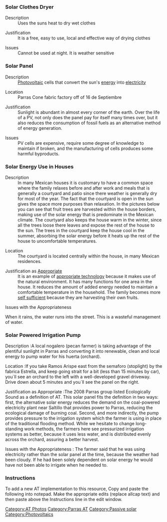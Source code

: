===Solar Clothes Dryer===
;Description
:Uses the suns heat to dry wet clothes

;Justification
:It is a free, easy to use, local and effective way of drying clothes 

;Issues
:Cannot be used at night. It is weather sensitive

{{Gallery
|width=392
|height=300
|lines=0
|Image:Underware.jpg|
}}

===Solar Panel===
;Description
:[[Photovoltaic]] cells that convert the sun's [[energy]] into [[electricity]]

;Location
:Parras Cone fabric factory off of 16 de Septiembre

;Justification
:Sunlight is abundant in almost every corner of the earth.  Over the life of a PV, not only does the panel pay for itself many times over, but it also reduces the consumption of fossil fuels as an alternative method of energy generation.

;Issues
:PV cells are expensive, require some degree of knowledge to maintain if broken, and the manufacturing of cells produces some harmful byproducts.

{{Gallery
|width=400
|height=228
|lines=0
|Image:Solar_panel.JPG|
}}

===Solar Energy Use in Houses===
;Description
:In many Mexican houses it is customary to have a common space where the family relaxes before and after work and meals that is generally a courtyard and patio since there weather is generally dry for most of the year. The fact that the courtyard is open in the sun gives the space more purposes than relaxation. In the pictures below you can see that fruit trees are harvested within the house borders, making use of the solar energy that is predominate in the Mexican climate. The courtyard also keeps the house warm in the winter, since all the trees loose there leaves and expose the rest of the house to the sun. The trees in the courtyard keep the house cool in the summer, absorbing the solar energy before it heats up the rest of the house to uncomfortable temperatures.  

;Location
:The courtyard is located centrally within the house, in many Mexican residences. 

;Justification as [[Appropriate]]
:It is an example of [[appropriate technology]] because it makes use of the natural environment. It has many functions for one area in the house. It reduces the amount of added energy needed to maintain a comfortable temperature in the household. The family becomes more [[self sufficient]] because they are harvesting their own fruits.

;Issues with the Appropriateness
When it rains, the water runs into the street. This is a wasteful management of water. 

{{Gallery
|width=400
|height=300
|lines=0
|Image:Courtyard1.jpg|
}}

===Solar Powered Irrigation Pump=== 

;Description :A local nogalero (pecan farmer) is taking advantage of the plentiful sunlight in Parras and converting it into renewable, clean and local energy to pump water for his huerta (orchard).

;Location :If you take Ramos Arispe east from the semaforo (stoplight) by the fabrica Estrella, and keep going strait for a bit (less than 15 minutes by car), you`ll see an orchard to the left with a well-developed gravel driveway. Drive down about 5 minutes and you`ll see the panel on the right. 

;Justification as Appropriate :The 2008 Parras group listed Ecologically Sound as a definition of AT. This solar panel fits the definition in two ways: first, the alternative solar energy reduces the demand on the coal-powered electricity plant near Saltillo that provides power to Parras, reducing the ecological damage of burning coal. Second, and more indirectly, the pump provides pressure to the irrigation system which the farmer is using in place of the traditional flooding method. While we hesitate to change long-standing work methods, the farmers here see pressurized irrigation systems as better, because it uses less water, and is distributed evenly across the orchard, assuring a better harvest. 

;Issues with the Appropriateness : The farmer said that he was using electricity rather than the solar panel at the time, because the weather had been cloudy. If he had been solely dependent on solar energy he would have not been able to irrigate when he needed to. 

{{Gallery
|width=225
|height=300
|lines=0
|Image:solar_pump.jpg|
}}

===Instructions===
To add a new AT implementation to this resource, Copy and paste the following into notepad. Make the appropriate edits (replace allcap text) and then paste above the Instructions line in the edit window. 
{{Parras AT}}

[[Category:AT Photos]]  
[[Category:Parras AT]]
[[Category:Passive solar]]
[[Category:Photovoltaics]]